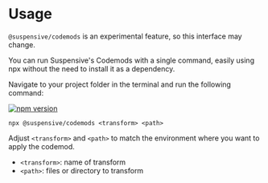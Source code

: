 
# Usage

<Callout type='experimental'>

`@suspensive/codemods` is an experimental feature, so this interface may change.

</Callout>

You can run Suspensive's Codemods with a single command, easily using npx without the need to install it as a dependency.

Navigate to your project folder in the terminal and run the following command:

[![npm version](https://img.shields.io/npm/v/@suspensive/codemods?color=000&labelColor=000&logo=npm)](https://www.npmjs.com/package/@suspensive/codemods)

```shell
npx @suspensive/codemods <transform> <path>
```

Adjust `<transform>` and `<path>` to match the environment where you want to apply the codemod.

- `<transform>`: name of transform
- `<path>`: files or directory to transform
